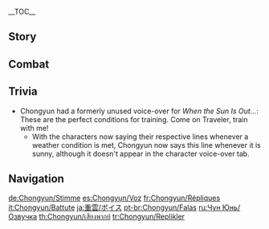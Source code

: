 {{CharacterTabs}}
{{LanguageTabs}}
__TOC__
==Story==
{{VO/Story
|character           = Chongyun

|vo_01_01_title      = Hello
|vo_01_01_file       = VO_{language}{character} Hello.ogg
|vo_01_01_tx         = My name is Chongyun. My family has practiced the art of [[exorcism]] in [[Liyue]] for many generations. Fate has been generous in allowing my path to cross with that of your distinguished self. ...Oh, no &mdash; my services are free of charge!

|vo_02_01_title      = Chat: The Art of Exorcism
|vo_02_01_file       = VO_{language}{character} Chat - The Art of Exorcism.ogg
|vo_02_01_tx         = Exorcism uses thaumaturgy and martial arts to conquer evil. There are other means to the same end, but they are not the true way.
|vo_02_02_title      = Chat: Diet
|vo_02_02_file       = VO_{language}{character} Chat - Diet.ogg
|vo_02_02_tx         = I take my meals cold to quiet the spirit and calm my vital energies. [[Qingxin]]-infused water with ice is the most effective.
|vo_02_03_title      = Chat: Mantras
|vo_02_03_file       = VO_{language}{character} Chat - Mantras.ogg
|vo_02_03_tx         = "Heart be pure, evil be erased. Mind be purged, world be..." Um... Ugh, I always forget that last part.

<!-- Weather -->
|vo_03_01_title      = When It Rains
|vo_03_01_file       = VO_{language}{character} When It Rains.ogg
|vo_03_01_tx         = There is no purer form of water than rain. It can aid us greatly in the purging of evil.
|vo_03_02_title      = When Thunder Strikes
|vo_03_02_file       = VO_{language}{character} When Thunder Strikes.ogg
|vo_03_02_tx         = Before the resounding thunder, evil must cower in fear.
|vo_03_03_title      = When It Snows
|vo_03_03_file       = VO_{language}{character} When It Snows.ogg
|vo_03_03_tx         = Ah, this weather is delightful.

|vo_04_01_title      = Good Morning
|vo_04_01_file       = VO_{language}{character} Good Morning.ogg
|vo_04_01_tx         = It is unwise to waste the precious morning hours. Time to train!
|vo_04_02_title      = Good Afternoon
|vo_04_02_file       = VO_{language}{character} Good Afternoon.ogg
|vo_04_02_tx         = One's spiritual energies are at their peak at noon. We must take that time to practice.
|vo_04_03_title      = Good Evening
|vo_04_03_file       = VO_{language}{character} Good Evening.ogg
|vo_04_03_tx         = As the day winds down and the quiet of evening sets in, the atmosphere is ripe for focusing your mind. There is no better time than this for training.
|vo_04_04_title      = Good Night
|vo_04_04_file       = VO_{language}{character} Good Night.ogg
|vo_04_04_tx         = Whew. What a tiring day. You should get some rest. Don't forget what we agreed &mdash; we will investigate that haunted house tomorrow.

|vo_05_01_title      = About {name}: Exorcists
|vo_05_01_file       = VO_{language}{character} About {character} - Exorcists.ogg
|vo_05_01_tx         = We exorcists have been protectors of Liyue since ancient times, and our techniques have been passed down from generation to generation. Purging evil is second nature to us.
|vo_05_02_title      = About {name}: Commissions
|vo_05_02_file       = VO_{language}{character} About {character} - Commissions.ogg
|vo_05_02_tx         = *sigh* I didn't actually do anything. I just walked into that haunted house, and the problem was resolved... Do you think I should still take payment for this exorcism?

|vo_06_01_title      = About Us: Companions
|vo_06_01_file       = VO_{language}{character} About Us - Companions.ogg
|vo_06_01_tx         = Your skills are impressive. When you finish with a [[hilichurl]]&mdash; I mean, an evil spirit, it is surely banished from this world for good. How about we team up?

|vo_06_02_title      = About Us: Ghost Stories
|vo_06_02_friendship = 6
|vo_06_02_file       = VO_{language}{character} About Us - Ghost Stories.ogg
|vo_06_02_tx         = By now, you must be well acquainted with Liyue's supernatural phenomena. Now, about the evil beings you speak of in lands beyond... I would very much like to see them too.

|vo_07_01_title      = About the [[Vision]]
|vo_07_01_friendship = 4
|vo_07_01_file       = VO_{language}{character} About the Vision.ogg
|vo_07_01_tx         = Visions are powerful, but one would be foolish to place blind faith in them. Personally, I trust more in thaumaturgy and martial arts. In the end, one cannot become truly proficient without vigorous training.

|vo_07_02_title      = Something to Share
|vo_07_02_file       = VO_{language}{character} Something to Share.ogg
|vo_07_02_tx         = There are rumors abound concerning evil spirits in Liyue, but not all have truth to them. In fact, some strange commissions wind up having nothing to do with them at all.

|vo_07_03_title      = Interesting Things
|vo_07_03_quest      = A New Star Approaches
|vo_07_03_file       = VO_{language}{character} Interesting Things.ogg
|vo_07_03_tx         = I have heard there are many strange and rare things sealed within the amber from [[Mt. Hulao]]. Could some of them be the fabled demons of which the ancient legends speak? I would love to investigate.

|vo_08_01_title      = About [[Zhongli]]
|vo_08_01_quest      = Farewell, Archaic Lord
|vo_08_01_friendship = 4
|vo_08_01_file       = VO_{language}{character} About Zhongli.ogg
|vo_08_01_tx         = That Zhongli from the [[Wangsheng Funeral Parlor]] seems to be quite an incredible man. Just think, common folk might gang up to commit a murder, we exorcists vanquish demons &mdash; but he alone buries the bodies of the [[adepti]].
|vo_08_01_mention    = Zhongli

|vo_08_02_title      = About [[Xingqiu]]
|vo_08_02_friendship = 4
|vo_08_02_file       = VO_{language}{character} About Xingqiu.ogg
|vo_08_02_tx         = I do admire Xingqiu for his devotion to chivalry and his martial arts proficiency. However &mdash; I must warn you that he definitely has a mean side, too. If you find that you fall foul of any of his antics, come to me and we'll form a "Victims of Xingqiu" alliance. There is strength in numbers.
|vo_08_02_mention    = Xingqiu

|vo_08_03_title      = About [[Xiao]]
|vo_08_03_friendship = 4
|vo_08_03_file       = VO_{language}{character} About Xiao.ogg
|vo_08_03_tx         = The Conqueror of Demons himself has defended Liyue side-by-side with we exorcists for generations, day after day, night after night. I have the utmost respect for Adeptus Xiao. It's just... Why must he be so disparaging toward us? He says our repertoire is lacking and our power is trivial. I'm sorry, but I just can't accept that.
|vo_08_03_mention    = Xiao

|vo_08_04_title      = About [[Hu Tao]]
|vo_08_04_friendship = 4
|vo_08_04_file       = VO_{language}{character} About Hu Tao.ogg
|vo_08_04_tx         = The Wangsheng Funeral Parlor is a reputable institution that acts with integrity. But whenever I see that cheeky smile that says, "It's nothing you exorcists need to worry about," it just makes my blood boil... Whoa, deep breaths, Chongyun. Stay calm.
|vo_08_04_mention    = Hu Tao

|vo_08_05_title      = About [[Qiqi]]
|vo_08_05_friendship = 4
|vo_08_05_file       = VO_{language}{character} About Qiqi.ogg
|vo_08_05_tx         = She looks like a zombie, but as an exorcist, I feel there's... something different about her. Hmm, her name is also absent from all the praised names I've seen... Where exactly does she fit in among the deities?
|vo_08_05_mention    = Qiqi

|vo_08_06_title      = About [[Xinyan]]
|vo_08_06_friendship = 4
|vo_08_06_file       = VO_{language}{character} About Xinyan.ogg
|vo_08_06_tx         = I avoid Xinyan's performances like the plague. That heated atmosphere... Even if you don't intend to get involved, it still... Let's just say that it gets me all hot and bothered.
|vo_08_06_mention    = Xinyan

|vo_08_07_title      = About [[Xiangling]]
|vo_08_07_friendship = 4
|vo_08_07_file       = VO_{language}{character} About Xiangling.ogg
|vo_08_07_tx         = Xiangling's cooking is universally praised, but I personally don't touch any of her spicy dishes. Why? Oh, you know &mdash; just, uh... personal preference, that's all. I mean, come on, Mushroom Slime Stew... Does that sound appetizing to you?
|vo_08_07_mention    = Xiangling

|vo_08_08_title      = About [[Shenhe]]
|vo_08_08_friendship = 4
|vo_08_08_quest      = The Crane Returns on the Wind
|vo_08_08_file       = VO_{language}{character} About Shenhe.ogg
|vo_08_08_tx         = The elders in my clan have mentioned her before. The fate of her family... *sigh* It's something we can all sympathize with. I originally thought we would be able to bring back a long-lost relative back into our clan. The elders were overjoyed too, when they heard she was alive &mdash; they even prepared gifts for her, and picked an auspicious day for a grand reunion. What we hadn't counted on was that most of the time, she's extremely difficult to track down. Wait a minute, based on our relative positions in the family tree, does that mean I... There's no way I'd have to call her "Auntie Shenhe"... right?
|vo_08_08_mention    = Shenhe

|vo_08_09_title      = About [[Yelan]]
|vo_08_09_friendship = 4
|vo_08_09_file       = VO_{language}{character} About Yelan.ogg
|vo_08_09_tx         = I met her once, back when I'd just become an exorcist. I'd taken a commission to perform an exorcism in someone's home, and was just leaving at the end when I ran into her. She wrote my name down in a booklet &mdash; I guess she just wanted to confirm I wasn't doing anything suspicious... Anyway, it was just that one time, I never saw her again after that.<br />Now that I think about it, it's probably because the sight of me meditating motionless must be pretty boring to watch. Not exactly suspicious.
|vo_08_09_mention    = Yelan

|vo_09_01_title      = More About {name}: I
|vo_09_01_file       = VO_{language}{character} More About {character} - 01.ogg
|vo_09_01_tx         = Discipline is everything. Unbridled passion can have disastrous consequences. Trust me, I would know. ...Oh, no no no, not from personal experience, of course. Haha... Uh... I'm just stating my observations from what I've seen in my travels around Liyue.

|vo_09_02_title      = More About {name}: II
|vo_09_02_friendship = 3
|vo_09_02_file       = VO_{language}{character} More About {character} - 02.ogg
|vo_09_02_tx         = I was born with something called congenital positivity, meaning I have too much positive energy... Apparently it's so rare it only happens once every thousand generations or so. It means I repel all evil for miles around... *sigh* Actually, that's a bad thing. I must be the only exorcist in history who can't get within ten miles of an evil spirit.

|vo_09_03_title      = More About {name}: III
|vo_09_03_friendship = 4
|vo_09_03_file       = VO_{language}{character} More About {character} - 03.ogg
|vo_09_03_tx         = One of the main symptoms of congenital positivity is excess passion, something which has gotten me into many embarrassing situations. In an effort to alleviate these symptoms, I have to abstain from eating chilis and all hot food. I also have to take a parasol with me everywhere, and I avoid listening to rousing music. I wonder, will I ever overcome my condition for good?

|vo_09_04_title      = More About {name}: IV
|vo_09_04_friendship = 5
|vo_09_04_file       = VO_{language}{character} More About {character} - 04.ogg
|vo_09_04_tx         = Waiting for evil to show up at the doorstep will get you nowhere &mdash; you have to go out and hunt it down. By purging Liyue of evil spirits, I bring peace of mind to people and also broaden my horizons. If an evil spirit ever bothers you, just let me know. I'll come and help you out right away.

|vo_09_05_title      = More About {name}: V
|vo_09_05_friendship = 6
|vo_09_05_file       = VO_{language}{character} More About {character} - 05.ogg
|vo_09_05_tx         = To permanently banish the forces of evil from the world is my ultimate goal as an exorcist. If that grand day ever comes, I suppose I should be able to consider trying many new things, such as hot springs, [[Jueyun Chili]]s, and... partaking in other activities of a more passionate nature. Ugh, what am I doing... Ugh, I shouldn't be dwelling on these things, even thinking about them is too stimulating for me...

|vo_10_01_title      = {name}'s Hobbies
|vo_10_01_file       = VO_{language}{character} Hobbies.ogg
|vo_10_01_tx         = I like listening to [[Tea Master Liu Su|Tea Master Liu]]'s stories. His narration really brings the hair-raising tales of the supernatural to life. Why not come with me some time?
|vo_10_01_mention    = Tea Master Liu Su
|vo_10_02_title      = {name}'s Troubles
|vo_10_02_file       = VO_{language}{character} Troubles.ogg
|vo_10_02_tx         = After making numerous inquiries and putting in an enormous amount of effort, I finally tracked down the location of an old haunted temple. So I camped out there for four whole days, ready to exorcise the hell out of that place... and nothing happened. Not even the faintest glimpse of an evil spirit. *sigh* Sadly, this is a regular occurrence for me.
|vo_10_03_title      = Favorite Food
|vo_10_03_file       = VO_{language}{character} Favorite Food.ogg
|vo_10_03_tx         = Nothing makes me happier than sitting down to an authentic [[Inazuma]]n meal, ingredients imported of course. After training hard all day, the ice-cold freshness of Inazuman cuisine takes the exhaustion away.
|vo_10_04_title      = Least Favorite Food
|vo_10_04_file       = VO_{language}{character} Least Favorite Food.ogg
|vo_10_04_tx         = Anything piping hot and laden with chilies is an absolute no-go for me. The mere thought of a Jueyun Chili gives me hot flashes.

<!-- Receiving a Gift -->
|vo_11_01_title      = Receiving a Gift: I
|vo_11_01_file       = VO Chongyun Receiving a Gift - 01.ogg
|vo_11_01_tx         = Cold dishes are just to my liking! I'll save some for after my training.

|vo_11_02_title      = Receiving a Gift: II
|vo_11_02_file       = VO Chongyun Receiving a Gift - 02.ogg
|vo_11_02_tx         = I'm sorry, I know you mean well, but I really need to wait for it to cool off before I eat it.

|vo_11_03_title      = Receiving a Gift: III
|vo_11_03_file       = VO Chongyun Receiving a Gift - 03.ogg
|vo_11_03_tx         = Oh no! Did you put Jueyun Chilis in this?

|vo_12_01_title      = Birthday
|vo_12_01_file       = VO_{language}{character} Birthday.ogg
|vo_12_01_tx         = On the anniversary of your birth, please accept this gift of a flower, made of ice crystals. I carved it myself. If you ever encounter an evil spirit, cast this toward it &mdash; the spell I have cast upon it will immediately come into effect and hopefully get you out alive. Also... Happy birthday.

|vo_13_01_title      = Feelings About Ascension: Intro
|vo_13_01_ascension  = 1
|vo_13_01_file       = VO_{language}{character} Feelings About Ascension - 01.ogg
|vo_13_01_tx         = We often use these materials for thaumaturgy during exorcisms &mdash; I never knew they could be used to purify one's own spirit, too.

|vo_13_02_title      = Feelings About Ascension: Building Up
|vo_13_02_ascension  = 2
|vo_13_02_file       = VO_{language}{character} Feelings About Ascension - 02.ogg
|vo_13_02_tx         = Martial arts and thaumaturgy are alike in that there are always new dimensions to explore. Thanks to your guidance, I can see myself making progress.

|vo_13_03_title      = Feelings About Ascension: Climax
|vo_13_03_ascension  = 4
|vo_13_03_file       = VO_{language}{character} Feelings About Ascension - 03.ogg
|vo_13_03_tx         = Never before have I fathomed such lofty heights of martial prowess! For eye and hand, man and blade to act in unity... Truly, I have been enlightened.

|vo_13_04_title      = Feelings About Ascension: Conclusion
|vo_13_04_ascension  = 6
|vo_13_04_file       = VO_{language}{character} Feelings About Ascension - 04.ogg
|vo_13_04_tx         = With all the secrets arts that I have learned, my goal of banishing all evil from the world is finally in view. I will never forget how much you have done for me. Maybe now I even have what it takes to face the flames of my positive energy, and see if I can take the heat.
}}

==Combat==
{{Combat VO
|character           = Chongyun

|skill_1_tx          = A touch of frost!
|skill_2_tx          = Forth, my blade!
|skill_3_tx          = Swift and merciful!
|skill_4_tx          = One with my blade!

|burst_1_tx          = From whence you came!
|burst_2_tx          = Spirit blade, attack!
|burst_3_tx          = Submit for judgment!

|sprint-s_1_file     = Sprint Start 01,Sprint Start 02,Sprint Start 03

|sprint-e_1_file     = Sprint End 01

|glider_1_tx         = I ride on wind and cloud alike.
|glider_2_file       = Deploying Wind Glider 02,Deploying Wind Glider 03

|chest_1_tx          = Hmm, objects like this may prove useful when purging evil spirits.
|chest_2_tx          = It was worth the trouble!
|chest_3_tx          = Unexpected, but welcome.

|low-hp_1_tx         = Barely a scratch.
|low-hp_2_tx         = I cannot underestimate my enemy.
|low-hp_3_tx         = Curb your fury!

|ally-low-hp_1_tx    = I'm in position.
|ally-low-hp_2_tx    = Hang on!

|fallen_1_tx         = After all that training...
|fallen_2_tx         = The scourge of evil remains...
|fallen_3_tx         = This spells the end of exorcists...

|hit-l_1_file        = Light Hit Taken 01,Light Hit Taken 02,Light Hit Taken 03,Light Hit Taken 04,Light Hit Taken 05,Light Hit Taken 06

|hit-h_1_tx          = But how!?
|hit-h_2_file        = Heavy Hit Taken 02,Heavy Hit Taken 03,Heavy Hit Taken 04,Heavy Hit Taken 05,Heavy Hit Taken 06

|join_1_tx           = Present.
|join_2_tx           = My demon-expelling mantra is ready.
|join_3_tx           = Time for some training?

|idle_1_file          = Standby 01,Standby 02

|atk-l_1_file        = Light Attack 01,Light Attack 02,Light Attack 03,Light Attack 04,Light Attack 05,Light Attack 06,Light Attack 07

|atk-m_1_file        = Mid Attack 01,Mid Attack 02,Mid Attack 03

|atk-h_1_file        = Heavy Attack 01,Heavy Attack 02,Heavy Attack 03

|climb_1_file        = Climbing 01,Climbing 02,Climbing 03

|climb-b_1_file      = Climbing Breath 01,Climbing Breath 02,Climbing Breath 03,Climbing Breath 04,Climbing Breath 05,Climbing Breath 06

|jump_1_file         = Jumping 01,Jumping 02,Jumping 03,Jumping 04,Jumping 05
<!--
Copy paste the following line in any section that does not have any voice files, change the X for the section's title:
'''Chongyun does not feature any X Voice-Overs'''
-->
}}

==Trivia==
* Chongyun had a formerly unused voice-over for ''When the Sun Is Out...'': {{A|VO Chongyun When the Sun Is Out.ogg}} These are the perfect conditions for training. Come on Traveler, train with me!
** With the characters now saying their respective lines whenever a weather condition is met, Chongyun now says this line whenever it is sunny, although it doesn't appear in the character voice-over tab.

==Navigation==
{{Character Navbox|type=playable|link type=vo}}

[[de:Chongyun/Stimme]]
[[es:Chongyun/Voz]]
[[fr:Chongyun/Répliques]]
[[it:Chongyun/Battute]]
[[ja:重雲/ボイス]]
[[pt-br:Chongyun/Falas]]
[[ru:Чун Юнь/Озвучка]]
[[th:Chongyun/เสียงพากย์]]
[[tr:Chongyun/Replikler]]